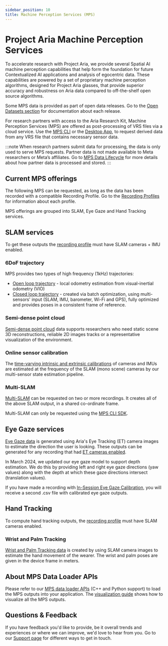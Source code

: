 ```yaml
---
sidebar_position: 10
title: Machine Perception Services (MPS)
---
```


# Project Aria Machine Perception Services

To accelerate research with Project Aria, we provide several Spatial AI machine perception capabilities that help form the foundation for future Contextualized AI applications and analysis of egocentric data. These capabilities are powered by a set of proprietary machine perception algorithms, designed for Project Aria glasses, that provide superior accuracy and robustness on Aria data compared to off-the-shelf open source algorithms.

Some MPS data is provided as part of open data releases. Go to the [Open Datasets section](/open_datasets/open_datasets.mdx) for documentation about each release.

For research partners with access to the Aria Research Kit, Machine Perception Services (MPS) are offered as post-processing of VRS files via a cloud service. Use the [MPS CLI](request_mps/mps_cli.mdx) or the [Desktop App](request_mps/desktop_mps.mdx), to request derived data from any VRS file that contains necessary sensor data.

:::note
When research partners submit data for processing, the data is only used to serve MPS requests. Partner data is not made available to Meta researchers or Meta’s affiliates. Go to [MPS Data Lifecycle](/ARK/mps/mps_processing.mdx) for more details about how partner data is processed and stored.
:::


## Current MPS offerings
The following MPS can be requested, as long as the data has been recorded with a compatible Recording Profile. Go to the [Recording Profiles](/tech_spec/recording_profiles.mdx) for information about each profile.

MPS offerings are grouped into SLAM, Eye Gaze and Hand Tracking services.

## SLAM services

To get these outputs the [recording profile](/tech_spec/recording_profiles.mdx) must have SLAM cameras + IMU enabled.

### 6DoF trajectory
MPS provides two types of high frequency (1kHz) trajectories:
* [Open loop trajectory](/data_formats/mps/slam/mps_trajectory.mdx#open-loop-trajectory) - local odometry estimation from visual-inertial odometry (VIO)
* [Closed loop trajectory](/data_formats/mps/slam/mps_trajectory.mdx#closed-loop-trajectory) - created via batch optimization, using multi-sensors' input (SLAM, IMU, barometer, Wi-Fi and GPS), fully optimized and provides poses in a consistent frame of reference.

### Semi-dense point cloud

[Semi-dense point cloud](/data_formats/mps/slam/mps_pointcloud.mdx) data supports researchers who need static scene 3D reconstructions, reliable 2D images tracks or a representative visualization of the environment.

### Online sensor calibration
The [time-varying intrinsic and extrinsic calibrations](/data_formats/mps/slam/mps_calibration.mdx) of cameras and IMUs are estimated at the frequency of the SLAM (mono scene) cameras by our multi-sensor state estimation pipeline.

### Multi-SLAM

[Multi-SLAM](/data_formats/mps/slam/mps_multi_slam.mdx) can be requested on two or more recordings. It creates all of the above SLAM output, in a shared co-ordinate frame.

Multi-SLAM can only be requested using the [MPS CLI SDK](request_mps/mps_cli.mdx).

## Eye Gaze services

[Eye Gaze data](/data_formats/mps/mps_eye_gaze.mdx) is generated using Aria's Eye Tracking (ET) camera images to estimate the direction the user is looking. These outputs can be generated for any recording that had [ET cameras enabled](/tech_spec/recording_profiles.mdx).

In March 2024, we updated our eye gaze model to support depth estimation. We do this by providing left and right eye gaze directions (yaw values) along with the depth at which these gaze directions intersect (translation values).

If you have made a recording with [In-Session Eye Gaze Calibration](eye_gaze_calibration.mdx), you will receive a second .csv file with calibrated eye gaze outputs.


## Hand Tracking
To compute hand tracking outputs, the [recording profile](/tech_spec/recording_profiles.mdx) must have SLAM cameras enabled.

### Wrist and Palm Tracking

[Wrist and Palm Tracking data](/data_formats/mps/hand_tracking/hand_tracking.mdx) is created by using SLAM camera images to estimate the hand movement of the wearer. The wrist and palm poses are given in the device frame in meters.


## About MPS Data Loader APIs
Please refer to our [MPS data loader APIs](/data_utilities/core_code_snippets/mps.mdx#load-mps-output) (C++ and Python support) to load the MPS outputs into your application. The [visualization guide](/data_utilities/visualization/visualization_cpp.mdx#mps-static-scene-visualizer) shows how to visualize all the MPS outputs.

## Questions & Feedback

If you have feedback you'd like to provide, be it overall trends and experiences or where we can improve, we'd love to hear from you. Go to our [Support page](/support.mdx) for different ways to get in touch.
